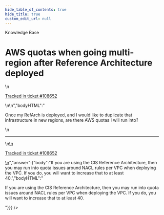 ```yaml
---
hide_table_of_contents: true
hide_title: true
custom_edit_url: null
---
```



<CenterLayout>
<span className="searchCategory">Knowledge Base</span>
<h1>AWS quotas when going multi-region after Reference Architecture deployed</h1>
<GitHub discussion={{"id":"D_kwDOF8slf84APncK","number":429,"author":{"login":"iangrunt"},"title":"AWS quotas when going multi-region after Reference Architecture deployed","body":"\nOnce my RefArch is deployed, and I would like to duplicate that infrastructure in new regions, are there AWS quotas I will run into?\n\n---\n\n<ins datetime=\"2022-05-23T19:58:51Z\">\n  <p><a href=\"https://support.gruntwork.io/hc/requests/108652\">Tracked in ticket #108652</a></p>\n</ins>\n","bodyHTML":"<p dir=\"auto\">Once my RefArch is deployed, and I would like to duplicate that infrastructure in new regions, are there AWS quotas I will run into?</p>\n<hr>\n<ins datetime=\"2022-05-23T19:58:51Z\">\n  <p dir=\"auto\"><a href=\"https://support.gruntwork.io/hc/requests/108652\" rel=\"nofollow\">Tracked in ticket #108652</a></p>\n</ins>","answer":{"body":"If you are using the CIS Reference Architecture, then you may run into quota issues around NACL rules per VPC when deploying the VPC. If you do, you will want to increase that to at least 40.","bodyHTML":"<p dir=\"auto\">If you are using the CIS Reference Architecture, then you may run into quota issues around NACL rules per VPC when deploying the VPC. If you do, you will want to increase that to at least 40.</p>"}}} />

</CenterLayout>
  

<!-- ##DOCS-SOURCER-START
{
  "sourcePlugin": "github-discussions",
  "hash": "037edda86e75875bc684e1acfbd8402b"
}
##DOCS-SOURCER-END -->
